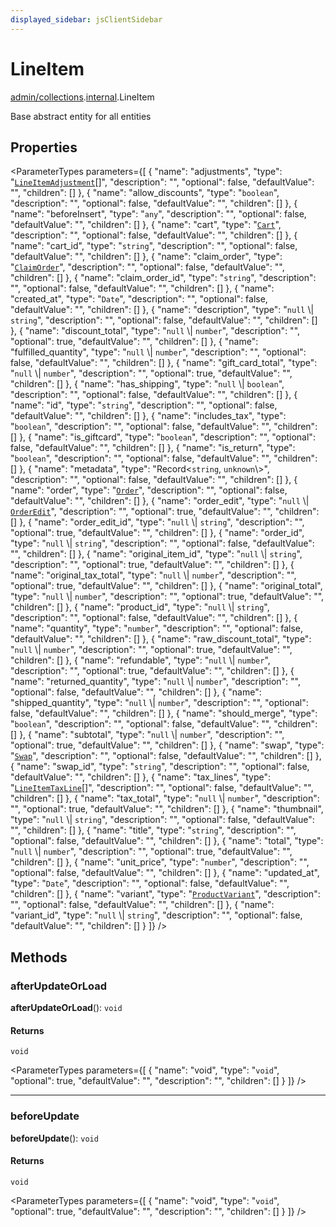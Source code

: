 ```yaml
---
displayed_sidebar: jsClientSidebar
---
```



# LineItem

[admin/collections](../../modules/admin_collections.mdx).[internal](../../admin_collections/modules/admin_collections.internal.mdx).LineItem

Base abstract entity for all entities

## Properties

<ParameterTypes parameters={[
  {
    "name": "adjustments",
    "type": "[`LineItemAdjustment`](admin_collections.internal.LineItemAdjustment.mdx)[]",
    "description": "",
    "optional": false,
    "defaultValue": "",
    "children": []
  },
  {
    "name": "allow_discounts",
    "type": "`boolean`",
    "description": "",
    "optional": false,
    "defaultValue": "",
    "children": []
  },
  {
    "name": "beforeInsert",
    "type": "`any`",
    "description": "",
    "optional": false,
    "defaultValue": "",
    "children": []
  },
  {
    "name": "cart",
    "type": "[`Cart`](admin_collections.internal.Cart.mdx)",
    "description": "",
    "optional": false,
    "defaultValue": "",
    "children": []
  },
  {
    "name": "cart_id",
    "type": "`string`",
    "description": "",
    "optional": false,
    "defaultValue": "",
    "children": []
  },
  {
    "name": "claim_order",
    "type": "[`ClaimOrder`](admin_collections.internal.ClaimOrder.mdx)",
    "description": "",
    "optional": false,
    "defaultValue": "",
    "children": []
  },
  {
    "name": "claim_order_id",
    "type": "`string`",
    "description": "",
    "optional": false,
    "defaultValue": "",
    "children": []
  },
  {
    "name": "created_at",
    "type": "`Date`",
    "description": "",
    "optional": false,
    "defaultValue": "",
    "children": []
  },
  {
    "name": "description",
    "type": "``null`` \\| `string`",
    "description": "",
    "optional": false,
    "defaultValue": "",
    "children": []
  },
  {
    "name": "discount_total",
    "type": "``null`` \\| `number`",
    "description": "",
    "optional": true,
    "defaultValue": "",
    "children": []
  },
  {
    "name": "fulfilled_quantity",
    "type": "``null`` \\| `number`",
    "description": "",
    "optional": false,
    "defaultValue": "",
    "children": []
  },
  {
    "name": "gift_card_total",
    "type": "``null`` \\| `number`",
    "description": "",
    "optional": true,
    "defaultValue": "",
    "children": []
  },
  {
    "name": "has_shipping",
    "type": "``null`` \\| `boolean`",
    "description": "",
    "optional": false,
    "defaultValue": "",
    "children": []
  },
  {
    "name": "id",
    "type": "`string`",
    "description": "",
    "optional": false,
    "defaultValue": "",
    "children": []
  },
  {
    "name": "includes_tax",
    "type": "`boolean`",
    "description": "",
    "optional": false,
    "defaultValue": "",
    "children": []
  },
  {
    "name": "is_giftcard",
    "type": "`boolean`",
    "description": "",
    "optional": false,
    "defaultValue": "",
    "children": []
  },
  {
    "name": "is_return",
    "type": "`boolean`",
    "description": "",
    "optional": false,
    "defaultValue": "",
    "children": []
  },
  {
    "name": "metadata",
    "type": "Record<`string`, `unknown`\\>",
    "description": "",
    "optional": false,
    "defaultValue": "",
    "children": []
  },
  {
    "name": "order",
    "type": "[`Order`](admin_collections.internal.Order.mdx)",
    "description": "",
    "optional": false,
    "defaultValue": "",
    "children": []
  },
  {
    "name": "order_edit",
    "type": "``null`` \\| [`OrderEdit`](admin_collections.internal.OrderEdit.mdx)",
    "description": "",
    "optional": true,
    "defaultValue": "",
    "children": []
  },
  {
    "name": "order_edit_id",
    "type": "``null`` \\| `string`",
    "description": "",
    "optional": true,
    "defaultValue": "",
    "children": []
  },
  {
    "name": "order_id",
    "type": "``null`` \\| `string`",
    "description": "",
    "optional": false,
    "defaultValue": "",
    "children": []
  },
  {
    "name": "original_item_id",
    "type": "``null`` \\| `string`",
    "description": "",
    "optional": true,
    "defaultValue": "",
    "children": []
  },
  {
    "name": "original_tax_total",
    "type": "``null`` \\| `number`",
    "description": "",
    "optional": true,
    "defaultValue": "",
    "children": []
  },
  {
    "name": "original_total",
    "type": "``null`` \\| `number`",
    "description": "",
    "optional": true,
    "defaultValue": "",
    "children": []
  },
  {
    "name": "product_id",
    "type": "``null`` \\| `string`",
    "description": "",
    "optional": false,
    "defaultValue": "",
    "children": []
  },
  {
    "name": "quantity",
    "type": "`number`",
    "description": "",
    "optional": false,
    "defaultValue": "",
    "children": []
  },
  {
    "name": "raw_discount_total",
    "type": "``null`` \\| `number`",
    "description": "",
    "optional": true,
    "defaultValue": "",
    "children": []
  },
  {
    "name": "refundable",
    "type": "``null`` \\| `number`",
    "description": "",
    "optional": true,
    "defaultValue": "",
    "children": []
  },
  {
    "name": "returned_quantity",
    "type": "``null`` \\| `number`",
    "description": "",
    "optional": false,
    "defaultValue": "",
    "children": []
  },
  {
    "name": "shipped_quantity",
    "type": "``null`` \\| `number`",
    "description": "",
    "optional": false,
    "defaultValue": "",
    "children": []
  },
  {
    "name": "should_merge",
    "type": "`boolean`",
    "description": "",
    "optional": false,
    "defaultValue": "",
    "children": []
  },
  {
    "name": "subtotal",
    "type": "``null`` \\| `number`",
    "description": "",
    "optional": true,
    "defaultValue": "",
    "children": []
  },
  {
    "name": "swap",
    "type": "[`Swap`](admin_collections.internal.Swap.mdx)",
    "description": "",
    "optional": false,
    "defaultValue": "",
    "children": []
  },
  {
    "name": "swap_id",
    "type": "`string`",
    "description": "",
    "optional": false,
    "defaultValue": "",
    "children": []
  },
  {
    "name": "tax_lines",
    "type": "[`LineItemTaxLine`](admin_collections.internal.LineItemTaxLine.mdx)[]",
    "description": "",
    "optional": false,
    "defaultValue": "",
    "children": []
  },
  {
    "name": "tax_total",
    "type": "``null`` \\| `number`",
    "description": "",
    "optional": true,
    "defaultValue": "",
    "children": []
  },
  {
    "name": "thumbnail",
    "type": "``null`` \\| `string`",
    "description": "",
    "optional": false,
    "defaultValue": "",
    "children": []
  },
  {
    "name": "title",
    "type": "`string`",
    "description": "",
    "optional": false,
    "defaultValue": "",
    "children": []
  },
  {
    "name": "total",
    "type": "``null`` \\| `number`",
    "description": "",
    "optional": true,
    "defaultValue": "",
    "children": []
  },
  {
    "name": "unit_price",
    "type": "`number`",
    "description": "",
    "optional": false,
    "defaultValue": "",
    "children": []
  },
  {
    "name": "updated_at",
    "type": "`Date`",
    "description": "",
    "optional": false,
    "defaultValue": "",
    "children": []
  },
  {
    "name": "variant",
    "type": "[`ProductVariant`](admin_collections.internal.ProductVariant.mdx)",
    "description": "",
    "optional": false,
    "defaultValue": "",
    "children": []
  },
  {
    "name": "variant_id",
    "type": "``null`` \\| `string`",
    "description": "",
    "optional": false,
    "defaultValue": "",
    "children": []
  }
]} />

## Methods

### afterUpdateOrLoad

**afterUpdateOrLoad**(): `void`

#### Returns

`void`

<ParameterTypes parameters={[
  {
    "name": "void",
    "type": "`void`",
    "optional": true,
    "defaultValue": "",
    "description": "",
    "children": []
  }
]} />

___

### beforeUpdate

**beforeUpdate**(): `void`

#### Returns

`void`

<ParameterTypes parameters={[
  {
    "name": "void",
    "type": "`void`",
    "optional": true,
    "defaultValue": "",
    "description": "",
    "children": []
  }
]} />
